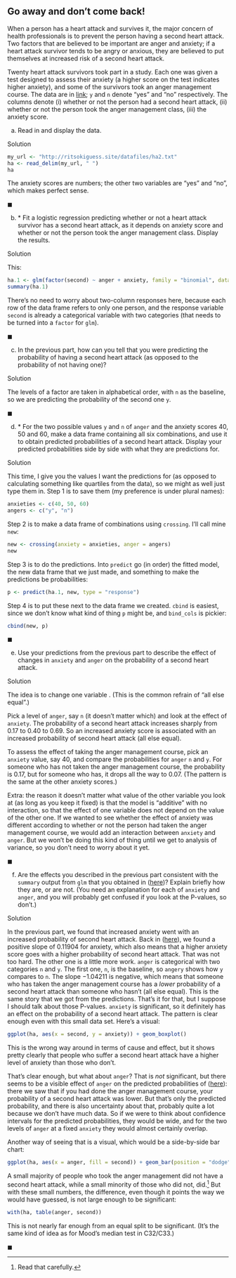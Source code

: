 ##  Go away and don't come back!


 When a person has a heart attack and survives it, the major
concern of health professionals is to prevent the person having a
second heart attack. Two factors that are believed to be important are
anger and anxiety; if a heart attack survivor tends to be angry or
anxious, they are believed to put themselves at increased risk of a
second heart attack.

Twenty heart attack survivors took part in a study. Each one was given
a test designed to assess their anxiety (a higher score on the test
indicates higher anxiety), and some of the survivors took an anger
management course. 
The data are in
[link](http://ritsokiguess.site/datafiles/ha2.txt); `y` and
`n` denote "yes" and "no" respectively. The columns denote
(i) whether or not the person had a second heart attack, (ii) whether
or not the person took the anger management class, (iii) the anxiety
score. 



(a) Read in and display the data.

Solution


```r
my_url <- "http://ritsokiguess.site/datafiles/ha2.txt"
ha <- read_delim(my_url, " ")
ha
```

     

The anxiety scores are numbers; the other two variables are "yes"
and "no", which makes perfect sense.

$\blacksquare$

(b) <a name="part:fit">*</a> 
Fit a logistic regression predicting whether or not a heart attack
survivor has a second heart attack, as it depends on anxiety score
and whether or not the person took the anger management
class. Display the results.

Solution


This:

```r
ha.1 <- glm(factor(second) ~ anger + anxiety, family = "binomial", data = ha)
summary(ha.1)
```

 

There's no need to worry about two-column responses here, because each
row of the data frame refers to only one person, and the response
variable `second` is already a categorical variable with two
categories (that needs to be turned into a `factor` for
`glm`). 

$\blacksquare$

(c) In the previous part, how can you tell that you were
predicting the probability of having a second heart attack (as
opposed to the probability of not having one)?

Solution


The levels of a factor are taken in alphabetical order, with
`n` as the baseline, so we are predicting the probability
of the second one `y`.

$\blacksquare$

(d) <a name="part:preds">*</a>
For the two possible values `y` and `n` of
`anger` and the anxiety scores 40, 50 and 60, make a data
frame containing all six combinations, and use it to obtain
predicted probabilities of a second heart attack. Display your
predicted probabilities side by side with what they are predictions
for.

Solution


This time, I give you the values I want the predictions for (as
opposed to calculating something like quartiles from the data), so
we might as well just type them in.
Step 1 is to save them (my preference is under plural names):
```r
anxieties <- c(40, 50, 60)
angers <- c("y", "n")
```

     

Step 2 is to make a data frame of combinations using
`crossing`. I'll call mine `new`:

```r
new <- crossing(anxiety = anxieties, anger = angers)
new
```

 

Step 3 is to do the predictions. Into `predict` go (in order)
the fitted model, the new data frame that we just made, and something
to make the predictions be probabilities:

```r
p <- predict(ha.1, new, type = "response")
```

 

Step 4 is to put these next to the data frame we
created. `cbind` is easiest, since we don't know what kind of
thing `p` might be, and `bind_cols` is pickier:

```r
cbind(new, p)
```

 
$\blacksquare$

(e) Use your predictions from the previous part to describe the
effect of changes in `anxiety` and `anger` on the
probability of a second heart attack.

Solution


The idea is to change one variable \emph{while leaving the other
fixed}. (This is the common refrain of "all else equal".)

Pick a level of `anger`, say `n` (it doesn't matter
which) and look at the effect of `anxiety`. The probability
of a second heart attack increases sharply from 0.17 to 0.40 to
0.69. So an increased anxiety score is associated with an
increased probability of second heart attack (all else equal).

To assess the effect of taking the anger management course, pick
an `anxiety` value, say 40, and compare the probabilities
for `anger` `n` and `y`. For someone who has
not taken the anger management course, the probability is 0.17,
but for someone who has, it drops all the way to 0.07. (The
pattern is the same at the other anxiety scores.)

Extra: the reason it doesn't matter what value of the other
variable you look at (as long as you keep it fixed) is that the
model is "additive" with no interaction, so that the effect of
one variable does not depend on the value of the other one. If we
wanted to see whether the effect of anxiety was different
according to whether or not the person had taken the anger
management course, we would add an interaction between
`anxiety` and `anger`. But we won't be doing this
kind of thing until we get to analysis of variance, so you don't
need to worry about it yet.

$\blacksquare$

(f) Are the effects you described in the previous part
consistent with the `summary` output from `glm` that
you obtained in (<a href="#part:fit">here</a>)? Explain briefly how they are, or
are not. (You need an explanation for each of `anxiety` and
`anger`, and you will probably get confused if you look at
the P-values, so don't.)

Solution


In the previous part, we found that increased anxiety went with an
increased probability of second heart attack. Back in
(<a href="#part:fit">here</a>), we found a positive slope of 0.11904 for anxiety,
which also means that a higher anxiety score goes with a higher
probability of second heart attack.
That was not too hard. The other one is a little more work.
`anger` is categorical with two categories `n` and
`y`. The first one, `n`, is the baseline, so
`angery` shows how `y` compares to `n`. The
slope $-1.04211$ is negative, which means that someone who has
taken the anger management course has a *lower* probability
of a second heart attack than someone who hasn't (all else
equal). This is the same story that we got from the predictions. 
That's it for that, but I suppose I should talk about those
P-values. 
`anxiety` is significant, so it definitely has an effect on
the probability of a second heart attack. The pattern is clear
enough even with this small data set. Here's a visual:
```r
ggplot(ha, aes(x = second, y = anxiety)) + geom_boxplot()
```

     

This is the wrong way around in terms of cause and effect, but it
shows pretty clearly that people who suffer a second heart attack have
a higher level of anxiety than those who don't.

That's clear enough, but what about `anger`? That is *not*
significant, but there seems to be a visible effect of `anger`
on the predicted probabilities of (<a href="#part:preds">here</a>): there we saw
that if you had done the anger management course, your probability of
a second heart attack was lower. But that's only the predicted
probability, and there is also uncertainty about that, probably quite
a lot because we don't have much data. So if we were to think about
confidence intervals for the predicted probabilities, they would be
wide, and for the two levels of `anger` at a fixed
`anxiety` they would almost certainly overlap.

Another way of seeing that is a visual, which would be a side-by-side
bar chart:

```r
ggplot(ha, aes(x = anger, fill = second)) + geom_bar(position = "dodge")
```

 

A small majority of people who took the anger management did not have
a second heart attack, while a small minority of those who did not,
did.^[Read that carefully.] But with these small numbers, the
difference, even though it points the way we would have guessed, is
not large enough to be significant:

```r
with(ha, table(anger, second))
```

 

This is not nearly far enough from an equal split to be
significant. (It's the same kind of idea as for Mood's median test in
C32/C33.)

$\blacksquare$



